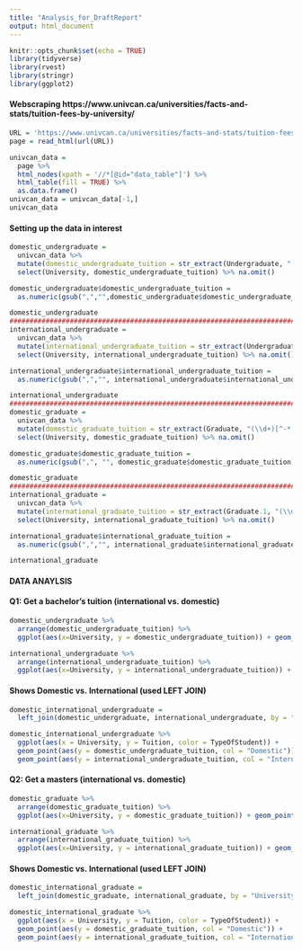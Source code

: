 ```yaml
---
title: "Analysis_for_DraftReport"
output: html_document
---
```


```r
knitr::opts_chunk$set(echo = TRUE)
library(tidyverse)
library(rvest)
library(stringr)
library(ggplot2)
```

#### Webscraping https://www.univcan.ca/universities/facts-and-stats/tuition-fees-by-university/
```r
URL = 'https://www.univcan.ca/universities/facts-and-stats/tuition-fees-by-university/'
page = read_html(url(URL))

univcan_data =   
  page %>% 
  html_nodes(xpath = '//*[@id="data_table"]') %>%
  html_table(fill = TRUE) %>% 
  as.data.frame()
univcan_data = univcan_data[-1,]
univcan_data
```

#### Setting up the data in interest
```r
domestic_undergraduate =
  univcan_data %>% 
  mutate(domestic_undergraduate_tuition = str_extract(Undergraduate, "(\\d+)[^-*]*$")) %>% 
  select(University, domestic_undergraduate_tuition) %>% na.omit()

domestic_undergraduate$domestic_undergraduate_tuition =
  as.numeric(gsub(",","",domestic_undergraduate$domestic_undergraduate_tuition))

domestic_undergraduate
######################################################################################################################
international_undergraduate =
  univcan_data %>% 
  mutate(international_undergraduate_tuition = str_extract(Undergraduate.1, "(\\d+)[^-*]*$")) %>% 
  select(University, international_undergraduate_tuition) %>% na.omit()

international_undergraduate$international_undergraduate_tuition = 
  as.numeric(gsub(",","", international_undergraduate$international_undergraduate_tuition))

international_undergraduate
######################################################################################################################
domestic_graduate =
  univcan_data %>% 
  mutate(domestic_graduate_tuition = str_extract(Graduate, "(\\d+)[^-*]*$")) %>% 
  select(University, domestic_graduate_tuition) %>% na.omit()

domestic_graduate$domestic_graduate_tuition = 
  as.numeric(gsub(",", "", domestic_graduate$domestic_graduate_tuition))

domestic_graduate
######################################################################################################################
international_graduate =
  univcan_data %>% 
  mutate(international_graduate_tuition = str_extract(Graduate.1, "(\\d+)[^-*]*$")) %>% 
  select(University, international_graduate_tuition) %>% na.omit()

international_graduate$international_graduate_tuition = 
  as.numeric(gsub(",","", international_graduate$international_graduate_tuition))

international_graduate
```


#### DATA ANAYLSIS

#### Q1: Get a bachelor's tuition (international vs. domestic)
```r
domestic_undergraduate %>% 
  arrange(domestic_undergraduate_tuition) %>% 
  ggplot(aes(x=University, y = domestic_undergraduate_tuition)) + geom_point()

international_undergraduate %>% 
  arrange(international_undergraduate_tuition) %>% 
  ggplot(aes(x=University, y = international_undergraduate_tuition)) + geom_point()
```


#### Shows Domestic vs. International (used LEFT JOIN)
```r
domestic_international_undergraduate = 
  left_join(domestic_undergraduate, international_undergraduate, by = "University")

domestic_international_undergraduate %>% 
  ggplot(aes(x = University, y = Tuition, color = TypeOfStudent)) + 
  geom_point(aes(y = domestic_undergraduate_tuition, col = "Domestic")) + 
  geom_point(aes(y = international_undergraduate_tuition, col = "International"))
```


#### Q2: Get a masters (international vs. domestic)
```r
domestic_graduate %>% 
  arrange(domestic_graduate_tuition) %>% 
  ggplot(aes(x=University, y = domestic_graduate_tuition)) + geom_point()

international_graduate %>% 
  arrange(international_graduate_tuition) %>% 
  ggplot(aes(x=University, y = international_graduate_tuition)) + geom_point()
```


#### Shows Domestic vs. International (used LEFT JOIN)
```r
domestic_international_graduate = 
  left_join(domestic_graduate, international_graduate, by = "University")

domestic_international_graduate %>% 
  ggplot(aes(x = University, y = Tuition, color = TypeOfStudent)) + 
  geom_point(aes(y = domestic_graduate_tuition, col = "Domestic")) + 
  geom_point(aes(y = international_graduate_tuition, col = "International"))
```